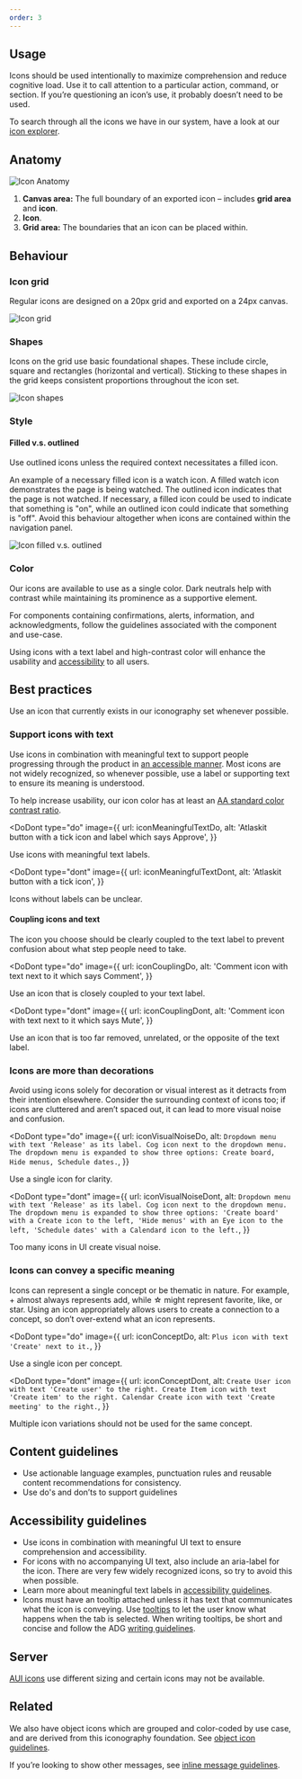 ```yaml
---
order: 3
---
```



## Usage

Icons should be used intentionally to maximize comprehension and reduce cognitive load. Use it to call attention to a particular action, command, or section. If you’re questioning an icon’s use, it probably doesn’t need to be used.

To search through all the icons we have in our system, have a look at our [icon explorer](/components/icon/icon-explorer).

## Anatomy

![Icon Anatomy](images/anatomy.png)

1. **Canvas area:** The full boundary of an exported icon – includes **grid area** and **icon**.
2. **Icon**.
3. **Grid area:** The boundaries that an icon can be placed within.

## Behaviour

### Icon grid

Regular icons are designed on a 20px grid and exported on a 24px canvas.

![Icon grid](images/grid.jpg)

### Shapes

Icons on the grid use basic foundational shapes. These include circle, square and rectangles (horizontal and vertical). Sticking to these shapes in the grid keeps consistent proportions throughout the icon set.

![Icon shapes](images/shapes.jpg)

### Style

#### Filled v.s. outlined

Use outlined icons unless the required context necessitates a filled icon.

An example of a necessary filled icon is a watch icon. A filled watch icon demonstrates the page is being watched. The outlined icon indicates that the page is not watched. If necessary, a filled icon could be used to indicate that something is "on", while an outlined icon could indicate that something is "off". Avoid this behaviour altogether when icons are contained within the navigation panel.

![Icon filled v.s. outlined](images/style.jpg)

### Color

Our icons are available to use as a single color. Dark neutrals help with contrast while maintaining its prominence as a supportive element.

For components containing confirmations, alerts, information, and acknowledgments, follow the guidelines associated with the component and use-case.

Using icons with a text label and high-contrast color will enhance the usability and [accessibility](/foundations/accessibility) to all users.

## Best practices

Use an icon that currently exists in our iconography set whenever possible.

### Support icons with text

Use icons in combination with meaningful text to support people progressing through the product in [an accessible manner](/foundations/accessibility). Most icons are not widely recognized, so whenever possible, use a label or supporting text to ensure its meaning is understood.

To help increase usability, our icon color has at least an [AA standard color contrast ratio](http://www.w3.org/TR/WCAG/).

<DoDont
  type="do"
  image={{
    url: iconMeaningfulTextDo,
    alt: 'Atlaskit button with a tick icon and label which says Approve',
  }}
>
  Use icons with meaningful text labels.
</DoDont>

<DoDont
  type="dont"
  image={{
    url: iconMeaningfulTextDont,
    alt: 'Atlaskit button with a tick icon',
  }}
>
  Icons without labels can be unclear.
</DoDont>

#### Coupling icons and text

The icon you choose should be clearly coupled to the text label to prevent confusion about what step people need to take.

<DoDont
  type="do"
  image={{
    url: iconCouplingDo,
    alt: 'Comment icon with text next to it which says Comment',
  }}
>
  Use an icon that is closely coupled to your text label.
</DoDont>

<DoDont
  type="dont"
  image={{
    url: iconCouplingDont,
    alt: 'Comment icon with text next to it which says Mute',
  }}
>
  Use an icon that is too far removed, unrelated, or the opposite of the text
  label.
</DoDont>

### Icons are more than decorations

Avoid using icons solely for decoration or visual interest as it detracts from their intention elsewhere. Consider the surrounding context of icons too; if icons are cluttered and aren’t spaced out, it can lead to more visual noise and confusion.

<DoDont
  type="do"
  image={{
    url: iconVisualNoiseDo,
    alt: `Dropdown menu with text 'Release' as its label. Cog icon next to the dropdown menu. The dropdown menu is expanded to show three options: Create board, Hide menus, Schedule dates.`,
  }}
>
  Use a single icon for clarity.
</DoDont>

<DoDont
  type="dont"
  image={{
    url: iconVisualNoiseDont,
    alt: `Dropdown menu with text 'Release' as its label. Cog icon next to the dropdown menu. The dropdown menu is expanded to show three options: 'Create board' with a Create icon to the left, 'Hide menus' with an Eye icon to the left, 'Schedule dates' with a Calendard icon to the left.`,
  }}
>
  Too many icons in UI create visual noise.
</DoDont>

### Icons can convey a specific meaning

Icons can represent a single concept or be thematic in nature. For example, + almost always represents add, while ☆ might represent favorite, like, or star. Using an icon appropriately allows users to create a connection to a concept, so don’t over-extend what an icon represents.

<DoDont
  type="do"
  image={{
    url: iconConceptDo,
    alt: `Plus icon with text 'Create' next to it.`,
  }}
>
  Use a single icon per concept.
</DoDont>

<DoDont
  type="dont"
  image={{
    url: iconConceptDont,
    alt: `Create User icon with text 'Create user' to the right. Create Item icon with text 'Create item' to the right. Calendar Create icon with text 'Create meeting' to the right.`,
  }}
>
  Multiple icon variations should not be used for the same concept.
</DoDont>

## Content guidelines

- Use actionable language examples, punctuation rules and reusable content recommendations for consistency.
- Use do's and don’ts to support guidelines

## Accessibility guidelines

- Use icons in combination with meaningful UI text to ensure comprehension and accessibility.
- For icons with no accompanying UI text, also include an aria-label for the icon. There are very few widely recognized icons, so try to avoid this when possible.
- Learn more about meaningful text labels in [accessibility guidelines](/foundations/accessibility).
- Icons must have an tooltip attached unless it has text that communicates what the icon is conveying. Use [tooltips](/guidelines/product/components/tooltips) to let the user know what happens when the tab is selected. When writing tooltips, be short and concise and follow the ADG [writing guidelines](/guidelines/product/foundations/writing-style).

## Server

[AUI icons](https://docs.atlassian.com/aui/latest/docs/icons.html) use different sizing and certain icons may not be available.

## Related

We also have object icons which are grouped and color-coded by use case, and are derived from this iconography foundation. See [object icon guidelines](/components/icon/icon-object).

If you’re looking to show other messages, see [inline message guidelines](/components/inline-message/examples).
